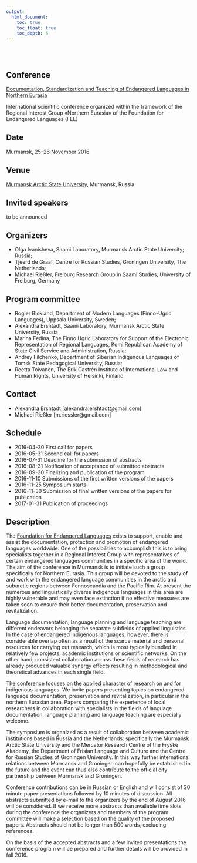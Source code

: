 ```yaml
---
output:
  html_document:
    toc: true
    toc_float: true
    toc_depth: 6
---
```


</br>
</br>

## Conference

[Documentation, Standardization and Teaching of Endangered Languages in Northern Eurasia](http://langdoc.github.io/RIGNE2016/eng.html)

International scientific conference organized within the framework of the Regional Interest Group «Northern Eurasia» of the Foundation for Endangered Languages (FEL)

## Date

Murmansk, 25–26 November 2016

## Venue

[Murmansk Arctic State University](http://www.mspu.edu.ru), Murmansk, Russia

## Invited speakers

to be announced

## Organizers

* Olga Ivanisheva, Saami Laboratory, Murmansk Arctic State University; Russia;
* Tjeerd de Graaf, Centre for Russian Studies, Groningen University, The Netherlands;
* Michael Rießler, Freiburg Research Group in Saami Studies, University of Freiburg, Germany

## Program committee

* Rogier Blokland, Department of Modern Languages (Finno-Ugric Languages), Uppsala University, Sweden;
* Alexandra Ershtadt, Saami Laboratory, Murmansk Arctic State University, Russia
* Marina Fedina, The Finno Ugric Laboratory for Support of the Electronic Representation of Regional Languages, Komi Republican Academy of State Civil Service and Administration, Russia;
* Andrey Filchenko, Department of Siberian Indigenous Languages of Tomsk State Pedagogical University, Russia;
* Reetta Toivanen, The Erik Castrén Institute of International Law and Human Rights, University of Helsinki, Finland

## Contact

* Alexandra Ershtadt [alexandra.ershtadt@gmail.com]
* Michael Rießler [m.riessler@gmail.com]

## Schedule

* 2016-04-30 First call for papers
* 2016-05-31 Second call for papers
* 2016-07-31 Deadline for the submission of abstracts
* 2016-08-31 Notification of acceptance of submitted abstracts
* 2016-09-30 Finalizing and publication of the program
* 2016-11-10 Submissions of the first written versions of the papers
* 2016-11-25 Symposium starts
* 2016-11-30 Submission of final written versions of the papers for publication
* 2017-01-31 Publication of proceedings

## Description

The [Foundation for Endangered Languages](http://www.ogmios.org/) exists to support, enable and assist the documentation, protection and promotion of endangered languages worldwide. One of the possibilities to accomplish this is to bring specialists together in a Regional Interest Group with representatives of certain endangered languages communities in a specific area of the world. The aim of the conference in Murmansk is to initiate such a group specifically for Northern Eurasia. This group will be devoted to the study of and work with the endangered language communities in the arctic and subarctic regions between Fennoscandia and the Pacific Rim. At present the numerous and linguistically diverse indigenous languages in this area are highly vulnerable and may even face extinction if no effective measures are taken soon to ensure their better documentation, preservation and revitalization. 

Language documentation, language planning and language teaching are different endeavors belonging the separate subfields of applied linguistics. In the case of endangered indigenous languages, however, there is considerable overlap often as a result of the scarce material and personal resources for carrying out research, which is most typically bundled in relatively few projects, academic institutions or scientific networks. On the other hand, consistent collaboration across these fields of research has already produced valuable synergy effects resulting in methodological and theoretical advances in each single field. 

The conference focuses on the applied character of research on and for indigenous languages. We invite papers presenting topics on endangered language documentation, preservation and revitalization, in particular in the northern Eurasian area. Papers comparing the experience of local researchers in collaboration with specialists in the fields of language documentation, language planning and language teaching are especially welcome. 

The symposium is organized as a result of collaboration between academic institutions based in Russia and the Netherlands: specifically the Murmansk Arctic State University and the Mercator Research Centre of the Fryske Akademy, the Department of Frisian Language and Culture and the Centre for Russian Studies of Groningen University. In this way further international relations between Murmansk and Groningen can hopefully be established in the future and the event can thus also contribute to the official city partnership between Murmansk and Groningen.

Conference contributions can be in Russian or English and will consist of 30 minute paper presentations followed by 10 minutes of discussion. All abstracts submitted by e-mail to the organizers by the end of August 2016 will be considered. If we receive more abstracts than available time slots during the conference the organizers and members of the program committee will make a selection based on the quality of the proposed papers. Abstracts should not be longer than 500 words, excluding references. 

On the basis of the accepted abstracts and a few invited presentations the conference program will be prepared and further details will be provided in fall 2016.
